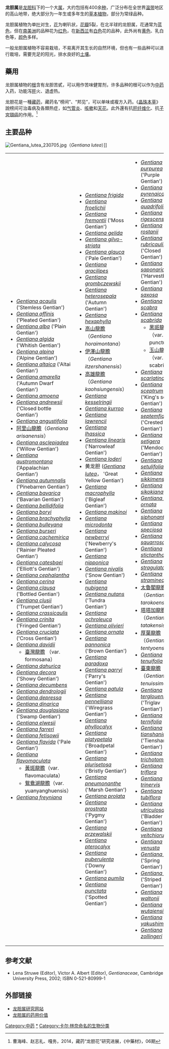 {{automatic taxobox
|image = Gentiana-verna2.jpg
|image_caption = ''[[Gentiana_verna|Gentiana verna]]''
|display_parents = 2
|taxon = Gentiana
|authority = [[Carl_Linnaeus|L.]]
|subdivision_ranks = 種
|subdivision = 見內文
}}

'''龙胆属'''是[[龙胆科|龙胆科]]下的一个大[[属|属]]，大约包括有400余[[种|种]]，广泛分布在全世界[[温带|温带]]地区的高山地带，绝大部分为一年生或多年生的[[草本|草本]][[植物|植物]]，部分为常绿品种。

龙胆属植物为单[[叶|叶]]对生，[[花|花]]为喇叭状，[[花瓣|花瓣]]5裂，在北半球的龙胆属，花通常为[[蓝色|蓝色]]，但在[[南美洲|南美洲]]的品种花为[[红色|红色]]，在[[新西兰|新西兰]]有[[白色|白色]]花的品种，此外尚有[[黄色|黄色]]、乳白色等，[[颜色|颜色]]多样。

一般龙胆属植物不容易栽培，不易离开其生长的自然环境，但也有一些品种可以进行栽培，需要充足的阳光，排水良好的[[土壤|土壤]]。
==藥用==
{{medical}}
龙胆属植物的[[根|根]]含有龙胆苦甙，可以用作苦味健胃剂，许多品种的根可以作为[[中药|中药]]入药，功能泻[[肝|肝]]火、退虚热。

龙胆花是一種[[藏药|藏药]]，藏药名“榜间”、“邦见”，可以单味或複方入药。《[[晶珠本草|晶珠本草]]》說榜间可治毒病及各類热症，如[[气管炎|气管炎]]、[[咳嗽|咳嗽]]和[[天花|天花]]。此外還有抗[[肝纤维化|肝纤维化]]、抗[[子宮頸癌|子宮頸癌]]的作用。<ref name=王>曹海峰、赵志礼、嘎务，2014，藏药“龙胆花”研究进展，《中藥材》，06期</ref>

== 主要品种 ==
[[File:Gentiana_lutea_230705.jpg|thumb]]（''Gentiana lutea''）]]

{|
|- valign=top
|
* ''[[Gentiana_acaulis|Gentiana acaulis]]'' ('Stemless Gentian')
* ''[[Gentiana_affinis|Gentiana affinis]]'' ('Pleated Gentian')
* ''[[Gentiana_alba|Gentiana alba]]'' ('Plain Gentian')
* ''[[Gentiana_algida|Gentiana algida]]'' ('Whitish Gentian')
* ''[[Gentiana_alpina|Gentiana alpina]]'' ('Alpine Gentian')
* ''[[Gentiana_altaica|Gentiana altaica]]'' ('Altai Gentian')
* ''[[Gentiana_amarella|Gentiana amarella]]'' ('Autumn Dwarf Gentian')
* ''[[Gentiana_amoena|Gentiana amoena]]''
* ''[[Gentiana_andrewsii|Gentiana andrewsii]]'' ('Closed bottle Gentian')
* ''[[Gentiana_angustifolia|Gentiana angustifolia]]''
* [[阿里山龍膽|阿里山龍膽]]（''Gentiana arisanensis''）
* ''[[Gentiana_asclepiadea|Gentiana asclepiadea]]'' ('Willow Gentian')
* ''[[Gentiana_austromontana|Gentiana austromontana]]'' ('Appalachian Gentian')
* ''[[Gentiana_autumnalis|Gentiana autumnalis]]'' ('Pinebarren Gentian')
* ''[[Gentiana_bavarica|Gentiana bavarica]]'' ('Bavarian Gentian')
* ''[[Gentiana_bellidifolia|Gentiana bellidifolia]]''
* ''[[Gentiana_boryi|Gentiana boryi]]''
* ''[[Gentiana_brachyphylla|Gentiana brachyphylla]]''
* ''[[Gentiana_bulleyana|Gentiana bulleyana]]''
* ''[[Gentiana_burseri|Gentiana burseri]]''
* ''[[Gentiana_cachemirica|Gentiana cachemirica]]''
* ''[[Gentiana_calycosa|Gentiana calycosa]]'' ('Rainier Pleated Gentian')
* ''[[Gentiana_catesbaei|Gentiana catesbaei]]'' ('Elliott's Gentian')
* ''[[Gentiana_cephalantha|Gentiana cephalantha]]''
* ''[[Gentiana_cerina|Gentiana cerina]]''
* ''[[Gentiana_clausa|Gentiana clausa]]'' ('Bottled Gentian')
* ''[[Gentiana_clusii|Gentiana clusii]]'' ('Trumpet Gentian')
* ''[[Gentiana_crassicaulis|Gentiana crassicaulis]]''
* ''[[Gentiana_crinita|Gentiana crinita]]'' ('Fringed Gentian')
* ''[[Gentiana_cruciata|Gentiana cruciata]]'' ('Cross Gentian')
* ''[[Gentiana_davidii|Gentiana davidii]]''
** [[臺灣龍膽|臺灣龍膽]] （var. formosana）
* ''[[Gentiana_dahurica|Gentiana dahurica]]''
* ''[[Gentiana_decora|Gentiana decora]]'' ('Showy Gentian')
* ''[[Gentiana_decumbens|Gentiana decumbens]]''
* ''[[Gentiana_dendrologii|Gentiana dendrologii]]''
* ''[[Gentiana_depressa|Gentiana depressa]]''
* ''[[Gentiana_dinarica|Gentiana dinarica]]''
* ''[[Gentiana_douglasiana|Gentiana douglasiana]]'' ('Swamp Gentian')
* ''[[Gentiana_elwesii|Gentiana elwesii]]''
* ''[[Gentiana_farreri|Gentiana farreri]]''
* ''[[Gentiana_fetisowii|Gentiana fetisowii]]''
* ''[[Gentiana_flavida|Gentiana flavida]]'' ('Pale Gentian')
* ''[[Gentiana_flavomaculata|Gentiana flavomaculata]]''
** [[黃斑龍膽|黃斑龍膽]]（var. flavomaculata）
** [[鴛鴦湖龍膽|鴛鴦湖龍膽]]（var. yuanyanghuensis）
* ''[[Gentiana_freyniana|Gentiana freyniana]]''
|
* ''[[Gentiana_frigida|Gentiana frigida]]''
* ''[[Gentiana_froelichii|Gentiana froelichii]]''
* ''[[Gentiana_fremontii|Gentiana fremontii]]'' ('Moss Gentian')
* ''[[Gentiana_gelida|Gentiana gelida]]''
* ''[[Gentiana_gilvo-striata|Gentiana gilvo-striata]]''
* ''[[Gentiana_glauca|Gentiana glauca]]'' ('Pale Gentian')
* ''[[Gentiana_gracilipes|Gentiana gracilipes]]''
* ''[[Gentiana_grombczewskii|Gentiana grombczewskii]]''
* ''[[Gentiana_heterosepala|Gentiana heterosepala]]'' ('Autumn Gentian')
* ''[[Gentiana_hexaphylla|Gentiana hexaphylla]]''
* [[高山龍膽|高山龍膽]]（''Gentiana horaimontana''）
* [[伊澤山龍膽|伊澤山龍膽]]（''Gentiana itzershanensis''）
* [[高雄龍膽|高雄龍膽]]（''Gentiana kaohsiungensis''）
* ''[[Gentiana_kesselringii|Gentiana kesselringii]]''
* ''[[Gentiana_kurroo|Gentiana kurroo]]''
* ''[[Gentiana_lawrencii|Gentiana lawrencii]]''
* ''[[Gentiana_lhassica|Gentiana lhassica]]''
* ''[[Gentiana_linearis|Gentiana linearis]]'' ('Narrowleaf Gentian')
* ''[[Gentiana_loderi|Gentiana loderi]]''
* 黄龙胆 (''[[Gentiana_lutea|Gentiana lutea]]''， 'Great Yellow Gentian')
* ''[[Gentiana_macrophylla|Gentiana macrophylla]]'' ('Bigleaf Gentian')
* ''[[Gentiana_makinoi|Gentiana makinoi]]''
* ''[[Gentiana_microdonta|Gentiana microdonta]]''
* ''[[Gentiana_newberryi|Gentiana newberryi]]'' ('Newberry's Gentian')
* ''[[Gentiana_nipponica|Gentiana nipponica]]''
* ''[[Gentiana_nivalis|Gentiana nivalis]]'' ('Snow Gentian')
* ''[[Gentiana_nubigena|Gentiana nubigena]]''
* ''[[Gentiana_nutans|Gentiana nutans]]'' ('Tundra Gentian')
* ''[[Gentiana_ochroleuca|Gentiana ochroleuca]]''
* ''[[Gentiana_olivieri|Gentiana olivieri]]''
* ''[[Gentiana_ornata|Gentiana ornata]]''
* ''[[Gentiana_pannonica|Gentiana pannonica]]'' ('Brown Gentian')
* ''[[Gentiana_paradoxa|Gentiana paradoxa]]''
* ''[[Gentiana_parryi|Gentiana parryi]]'' ('Parry's Gentian')
* ''[[Gentiana_patula|Gentiana patula]]''
* ''[[Gentiana_pennelliana|Gentiana pennelliana]]'' ('Wiregrass Gentian')
* ''[[Gentiana_phyllocalyx|Gentiana phyllocalyx]]''
* ''[[Gentiana_platypetala|Gentiana platypetala]]'' ('Broadpetal Gentian')
* ''[[Gentiana_plurisetosa|Gentiana plurisetosa]]'' ('Bristly Gentian')
* ''[[Gentiana_pneumonanthe|Gentiana pneumonanthe]]'' ('Marsh Gentian')
* ''[[Gentiana_prolata|Gentiana prolata]]''
* ''[[Gentiana_prostrata|Gentiana prostrata]]'' ('Pygmy Gentian')
* ''[[Gentiana_przewalskii|Gentiana przewalskii]]''
* ''[[Gentiana_pterocalyx|Gentiana pterocalyx]]''
* ''[[Gentiana_puberulenta|Gentiana puberulenta]]'' ('Downy Gentian')
* ''[[Gentiana_pumila|Gentiana pumila]]''
* ''[[Gentiana_punctata|Gentiana punctata]]'' ('Spotted Gentian')
|
* ''[[Gentiana_purpurea|Gentiana purpurea]]'' ('Purple Gentian')
* ''[[Gentiana_pyrenaica|Gentiana pyrenaica]]''
* ''[[Gentiana_quadrifolia|Gentiana quadrifolia]]''
* ''[[Gentiana_rigescens|Gentiana rigescens]]''
* ''[[Gentiana_rostanii|Gentiana rostanii]]''
* ''[[Gentiana_rubricaulis|Gentiana rubricaulis]]'' ('Closed Gentian')
* ''[[Gentiana_saponaria|Gentiana saponaria]]'' ('Harvestbells Gentian')
* ''[[Gentiana_saxosa|Gentiana saxosa]]''
* ''[[Gentiana_scabra|Gentiana scabra]]''
* ''[[Gentiana_scabrida|Gentiana scabrida]]''
** [[黑斑龍膽|黑斑龍膽]]（var. punctulata）
** [[玉山龍膽|玉山龍膽]]（var. scabrida）
* ''[[Gentiana_scarlatina|Gentiana scarlatina]]''
* ''[[Gentiana_sceptrum|Gentiana sceptrum]]'' ('King's scepter Gentian')
* ''[[Gentiana_septemfida|Gentiana septemfida]]'' ('Crested Gentian')
* ''[[Gentiana_setigera|Gentiana setigera]]'' ('Mendocino Gentian')
* ''[[Gentiana_setulifolia|Gentiana setulifolia]]''
* ''[[Gentiana_sikkimensis|Gentiana sikkimensis]]''
* ''[[Gentiana_sikokiana|Gentiana sikokiana]]''
* ''[[Gentiana_sino-ornata|Gentiana sino-ornata]]''
* ''[[Gentiana_siphonantha|Gentiana siphonantha]]''
* ''[[Gentiana_speciosa|Gentiana speciosa]]''
* ''[[Gentiana_squarrosa|Gentiana squarrosa]]''
* ''[[Gentiana_stictantha|Gentiana stictantha]]''
* ''[[Gentiana_stragulata|Gentiana stragulata]]''
* ''[[Gentiana_straminea|Gentiana straminea]]''
* [[太魯閣龍膽|太魯閣龍膽]]（''Gentiana tarokoensis''）
* [[塔塔加龍膽|塔塔加龍膽]]（''Gentiana tatakensis''）
* [[厚葉龍膽|厚葉龍膽]]（''Gentiana tentyoensis''）
* ''[[Gentiana_tenuifolia|Gentiana tenuifolia]]''
* [[臺東龍膽|臺東龍膽]]（''Gentiana tenuissima''）
* ''[[Gentiana_terglouensis|Gentiana terglouensis]]'' ('Triglav Gentian')
* ''[[Gentiana_ternifolia|Gentiana ternifolia]]''
* ''[[Gentiana_tianshanica|Gentiana tianshanica]]'' ('Tienshan Gentian')
* ''[[Gentiana_trichotoma|Gentiana trichotoma]]''
* ''[[Gentiana_triflora|Gentiana triflora]]''
* ''[[Gentiana_trinervis|Gentiana trinervis]]''
* ''[[Gentiana_tubiflora|Gentiana tubiflora]]''
* ''[[Gentiana_utriculosa|Gentiana utriculosa]]'' ('Bladder Gentian')
* ''[[Gentiana_veitchiorum|Gentiana veitchiorum]]''
* ''[[Gentiana_venusta|Gentiana venusta]]''
* ''[[Gentiana_verna|Gentiana verna]]'' ('Spring Gentian')
* ''[[Gentiana_villosa|Gentiana villosa]]'' ('Striped Gentian')
* ''[[Gentiana_waltonii|Gentiana waltonii]]''
* ''[[Gentiana_wutaiensis|Gentiana wutaiensis]]''
* ''[[Gentiana_yakushimensis|Gentiana yakushimensis]]''
* ''[[Gentiana_zollingeri|Gentiana zollingeri]]''
|
|}

== 参考文献 ==
{{reflist}}
* Lena Struwe (Editor), Victor A. Albert (Editor), ''Gentianaceae  '', Cambridge University Press, 2002; ISBN 0-521-80999-1

== 外部链接 ==
{{Commons|Gentiana}}
* [https://web.archive.org/web/20131220101229/http://gentian.rutgers.edu/ 龙胆属研究网站]
* [http://www.health-care-clinic.org/alternative-medicines/gentian.htm 龙胆属的药用价值]{{Wayback|url=http://www.health-care-clinic.org/alternative-medicines/gentian.htm |date=20080916065816 }}
{{Taxonbar|from=Q144682}}

[[Category:中药|Category:中药]]
[[Category:龙胆属|*]]
[[Category:卡尔·林奈命名的生物分类|Category:卡尔·林奈命名的生物分类]]